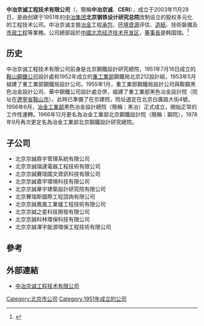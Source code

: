 {{多個問題|
{{coi|time=2018-11-28T09:34:47+00:00}}
{{Refimprove|time=2012-02-23T07:32:08+00:00 }}
}}
{{Infobox_Company |
  company_name_zh = 中冶京诚工程技术有限公司 |
  company_name = 中冶京诚工程技术有限公司 |
  company_logo =|
  company_type = [[中國中央企業|中國中央企業]]|
  foundation = 2003年由北京钢铁设计研究总院改制设立 |
  location ={{CHN}}[[北京经济技术开发区|北京经济技术开发区]]（BDA）建安街7号（中冶京诚第一办公区）|
  zip_code = 100176|
  telephone_no = +86 10-6783-5888|
  industry = [[钢铁|钢铁]] [[冶金|冶金]] [[工程设计|工程设计]] [[造纸|造纸]] [[环境评价|环境评价]] [[机械|机械]]|
  key_people = [[董事长|董事长]]：韩国瑞| 
  company_slogan = 誠信、創新、增長、高效|
  sales =  |
  profit =  |
  asset =  |
  market_value = |
  num_employees = 4,000 （2011年）|
  revenue = |
  products = |
  parent = |
  major_shareholder= [[中冶集团|中冶集团]] |
  homepage = http://www.ceri.com.cn/
}}

'''中冶京诚工程技术有限公司'''（{{lang-en|MCC Capital Engineering & Research Incorporation Limited}}，簡稱'''中冶京诚'''、'''CERI'''），成立于2003年11月28日，是由创建于1951年的[[中冶集团|中冶集团]]'''北京钢铁设计研究总院'''改制设立的股权多元化的工程技术公司。中冶京诚主營[[冶金|冶金]]工程[[承包商|承包]]，[[环境資源|环境資源]]评估、[[造紙|造紙]]、技術裝備及[[市政工程|市政工程]]等業務。公司總部設於[[中國|中國]][[北京经济技术开发区|北京经济技术开发区]]，[[董事長|董事長]]是韩国瑞。<ref>{{Cite web |url=http://www.ceri.com.cn/About/About_introduction.html |title=中冶京诚工程技术有限公司簡介 |accessdate=2012-02-23 |archive-date=2012-01-26 |archive-url=https://web.archive.org/web/20120126104757/http://www.ceri.com.cn/About/About_introduction.html |dead-url=no }}</ref>

== 历史 ==
中冶京诚工程技术有限公司前身是北京鋼鐵設計研究總院，1951年7月16日成立的[[鞍山鋼鐵公司|鞍山鋼鐵公司]]設計處和1952年成立的[[重工業部|重工業部]]鋼鐵局北京212設計組，1953年5月組建了重工業部鋼鐵局設計公司。1955年1月，重工業部鋼鐵局設計公司與鞍鋼黑色冶金設計公司、華中鋼鐵公司設計處合併，組建了重工業部黑色冶金設計院（院址在[[遼寧省|遼寧省]][[鞍山市|鞍山市]]）。此時已準備了在京建院，院址選定在北京白廣路大街4號。1956年6月，[[冶金工業部|冶金工業部]]黑色冶金設計總院（簡稱：黑冶）正式成立，開始正常的工作性運轉。1966年12月更名為冶金工業部北京鋼鐵設計院（簡稱：鋼院），1978年9月再次更定名為冶金工業部北京鋼鐵設計研究總院。

==子公司==

* 北京京誠鼎宇管理系統有限公司
* 北京京誠瑞達電器工程技術有限公司
* 北京京誠賽瑞圖文資訊科技有限公司
* 北京京誠嘉宇環境科技有限公司
* 北京京誠華宇建築設計研究院有限公司
* 北京賽瑞斯國際工程諮詢有限公司
* 北京京誠鳳凰工業爐工程技術有限公司
* 北京京誠之星科技開發有限公司
* 北京京誠科林環保科技有限公司
* 北京京誠澤宇能源環保工程技術有限公司

== 參考 ==
{{reflist}}

== 外部連結 ==
*[http://www.ceri.com.cn/ 中冶京诚工程技术有限公司]{{Wayback|url=http://www.ceri.com.cn/ |date=20201117014729 }}


[[Category:北京市公司|Category:北京市公司]]
[[Category:1951年成立的公司|Category:1951年成立的公司]]